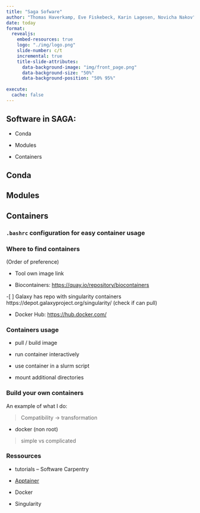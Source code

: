 ```yaml
---
title: "Saga Sofware"
author: "Thomas Haverkamp, Eve Fiskebeck, Karin Lagesen, Novicha Nakov"
date: today
format:
  revealjs: 
    embed-resources: true
    logo: "./img/logo.png"
    slide-number: c/t
    incremental: true
    title-slide-attributes: 
      data-background-image: "img/front_page.png"
      data-background-size: "50%"
      data-background-position: "50% 95%"
      
execute: 
  cache: false
---
```


## Software in SAGA:  

-   Conda

-   Modules

-   Containers

## Conda 


## Modules


## Containers

### `.bashrc` configuration for easy container usage

### Where to find containers 

(Order of preference)

- Tool own image link 

- Biocontainers: <https://quay.io/repository/biocontainers>

-[ ]  Galaxy has repo with singularity containers 
https://depot.galaxyproject.org/singularity/ (check if can pull)


- Docker Hub: <https://hub.docker.com/>


### Containers usage

- pull / build image

- run container interactively 

- use container in a slurm script

- mount additional directories

### Build your own containers

An example of what I do: 


> Compatibility -> transformation

- docker (non root)

> simple vs complicated

### Ressources 

- tutorials 
 -- Software Carpentry 

- [Apptainer](https://apptainer.org/)

- Docker 

- Singularity 




<!--  Examples: Based on template 
Novicha: https://github.com/NorwegianVeterinaryInstitute/slides-nvi-data-eng

Quarto: 
- https://quarto.org/docs/presentations/
- https://quarto.org/docs/presentations/revealjs/

--> 
